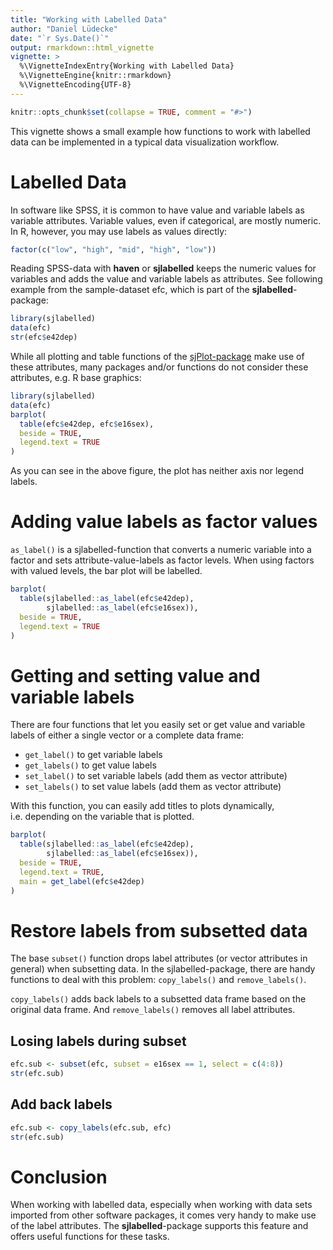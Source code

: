 ```yaml
---
title: "Working with Labelled Data"
author: "Daniel Lüdecke"
date: "`r Sys.Date()`"
output: rmarkdown::html_vignette
vignette: >
  %\VignetteIndexEntry{Working with Labelled Data}
  %\VignetteEngine{knitr::rmarkdown}
  %\VignetteEncoding{UTF-8}
---
```


```r
knitr::opts_chunk$set(collapse = TRUE, comment = "#>")
```

This vignette shows a small example how functions to work with labelled data can be implemented in a typical data visualization workflow.

# Labelled Data

In software like SPSS, it is common to have value and variable labels as variable attributes. Variable values, even if categorical, are mostly numeric. In R, however, you may use labels as values directly:

```r
factor(c("low", "high", "mid", "high", "low"))
```

Reading SPSS-data with **haven** or **sjlabelled** keeps the numeric values for variables and adds the value and variable labels as attributes. See following example from the sample-dataset efc, which is part of the **sjlabelled**-package:

```r
library(sjlabelled)
data(efc)
str(efc$e42dep)
```

While all plotting and table functions of the [sjPlot-package](https://cran.r-project.org/package=sjPlot) make use of these attributes, many packages and/or functions do not consider these attributes, e.g. R base graphics:

```r
library(sjlabelled)
data(efc)
barplot(
  table(efc$e42dep, efc$e16sex), 
  beside = TRUE, 
  legend.text = TRUE
)
```

As you can see in the above figure, the plot has neither axis nor legend labels.

# Adding value labels as factor values

`as_label()` is a sjlabelled-function that converts a numeric variable into a factor and sets attribute-value-labels as factor levels. When using factors with valued levels, the bar plot will be labelled.

```r
barplot(
  table(sjlabelled::as_label(efc$e42dep),
        sjlabelled::as_label(efc$e16sex)), 
  beside = TRUE, 
  legend.text = TRUE
)
```

# Getting and setting value and variable labels

There are four functions that let you easily set or get value and variable labels of either a single vector or a complete data frame:

  * `get_label()` to get variable labels
  * `get_labels()` to get value labels
  * `set_label()` to set variable labels (add them as vector attribute)
  * `set_labels()` to set value labels (add them as vector attribute)

With this function, you can easily add titles to plots dynamically, i.e. depending on the variable that is plotted.

```r
barplot(
  table(sjlabelled::as_label(efc$e42dep),
        sjlabelled::as_label(efc$e16sex)), 
  beside = TRUE, 
  legend.text = TRUE,
  main = get_label(efc$e42dep)
)
```

# Restore labels from subsetted data

The base `subset()` function drops label attributes (or vector attributes in general) when subsetting data. In the sjlabelled-package, there are handy functions to deal with this problem: `copy_labels()` and `remove_labels()`.

`copy_labels()` adds back labels to a subsetted data frame based on the original data frame. And `remove_labels()` removes all label attributes.


## Losing labels during subset

```r
efc.sub <- subset(efc, subset = e16sex == 1, select = c(4:8))
str(efc.sub)
```

## Add back labels

```r
efc.sub <- copy_labels(efc.sub, efc)
str(efc.sub)
```

# Conclusion

When working with labelled data, especially when working with data sets imported from other software packages, it comes very handy to make use of the label attributes. The **sjlabelled**-package supports this feature and offers useful functions for these tasks.
